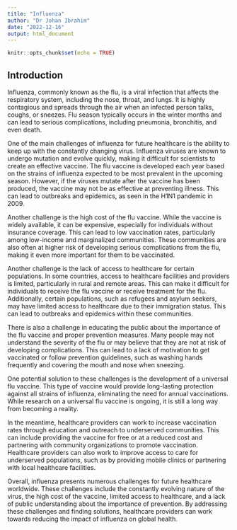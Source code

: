 ---
title: "Influenza"
author: "Dr Johan Ibrahim"
date: "2022-12-16"
output: html_document
---

```{r setup, include=FALSE}
knitr::opts_chunk$set(echo = TRUE)
```

## Introduction

Influenza, commonly known as the flu, is a viral infection that affects the respiratory system, including the nose, throat, and lungs. It is highly contagious and spreads through the air when an infected person talks, coughs, or sneezes. Flu season typically occurs in the winter months and can lead to serious complications, including pneumonia, bronchitis, and even death.

One of the main challenges of influenza for future healthcare is the ability to keep up with the constantly changing virus. Influenza viruses are known to undergo mutation and evolve quickly, making it difficult for scientists to create an effective vaccine. The flu vaccine is developed each year based on the strains of influenza expected to be most prevalent in the upcoming season. However, if the viruses mutate after the vaccine has been produced, the vaccine may not be as effective at preventing illness. This can lead to outbreaks and epidemics, as seen in the H1N1 pandemic in 2009.

Another challenge is the high cost of the flu vaccine. While the vaccine is widely available, it can be expensive, especially for individuals without insurance coverage. This can lead to low vaccination rates, particularly among low-income and marginalized communities. These communities are also often at higher risk of developing serious complications from the flu, making it even more important for them to be vaccinated.

Another challenge is the lack of access to healthcare for certain populations. In some countries, access to healthcare facilities and providers is limited, particularly in rural and remote areas. This can make it difficult for individuals to receive the flu vaccine or receive treatment for the flu. Additionally, certain populations, such as refugees and asylum seekers, may have limited access to healthcare due to their immigration status. This can lead to outbreaks and epidemics within these communities.

There is also a challenge in educating the public about the importance of the flu vaccine and proper prevention measures. Many people may not understand the severity of the flu or may believe that they are not at risk of developing complications. This can lead to a lack of motivation to get vaccinated or follow prevention guidelines, such as washing hands frequently and covering the mouth and nose when sneezing.

One potential solution to these challenges is the development of a universal flu vaccine. This type of vaccine would provide long-lasting protection against all strains of influenza, eliminating the need for annual vaccinations. While research on a universal flu vaccine is ongoing, it is still a long way from becoming a reality.

In the meantime, healthcare providers can work to increase vaccination rates through education and outreach to underserved communities. This can include providing the vaccine for free or at a reduced cost and partnering with community organizations to promote vaccination. Healthcare providers can also work to improve access to care for underserved populations, such as by providing mobile clinics or partnering with local healthcare facilities.

Overall, influenza presents numerous challenges for future healthcare worldwide. These challenges include the constantly evolving nature of the virus, the high cost of the vaccine, limited access to healthcare, and a lack of public understanding about the importance of prevention. By addressing these challenges and finding solutions, healthcare providers can work towards reducing the impact of influenza on global health.
